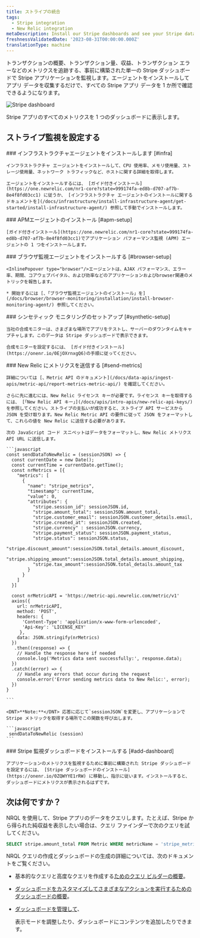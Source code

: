 ```yaml
---
title: ストライプの統合
tags:
  - Stripe integration
  - New Relic integration
metaDescription: Install our Stripe dashboards and see your Stripe data in New Relic.
freshnessValidatedDate: '2023-08-31T00:00:00.000Z'
translationType: machine
---
```



トランザクションの概要、トランザクション量、収益、トランザクション エラーなどのメトリクスを追跡する、事前に構築された単一の Stripe ダッシュボードで Stripe アプリケーションを監視します。エージェントをインストールしてアプリ データを収集するだけで、すべての Stripe アプリ データを 1 か所で確認できるようになります。

<img
  title="Stripe"
  alt="Stripe dashboard"
  src={infrastructureStripeDashboard}
/>

<figcaption>
  Stripe アプリのすべてのメトリクスを 1 つのダッシュボードに表示します。
</figcaption>

## ストライプ監視を設定する

<Steps>
  <Step>
    ### インフラストラクチャエージェントをインストールします [#infra]

    インフラストラクチャ エージェントをインストールして、CPU 使用率、メモリ使用量、ストレージ使用量、ネットワーク トラフィックなど、ホストに関する詳細を取得します。

    エージェントをインストールするには、 [ガイド付きインストール](https://one.newrelic.com/nr1-core?state=999174fa-ed8b-d707-af7b-8e4f8fd03cc1) に従うか、 [インフラストラクチャ エージェントのインストールに関するドキュメントを](/docs/infrastructure/install-infrastructure-agent/get-started/install-infrastructure-agent/) 参照して手動でインストールします。
  </Step>

  <Step>
    ### APMエージェントのインストール [#apm-setup]

    [ガイド付きインストール](https://one.newrelic.com/nr1-core?state=999174fa-ed8b-d707-af7b-8e4f8fd03cc1)でアプリケーション パフォーマンス監視 (APM) エージェントの 1 つをインストールします。
  </Step>

  <Step>
    ### ブラウザ監視エージェントをインストールする [#browser-setup]

    <InlinePopover type="browser"/>エージェントは、AJAX パフォーマンス、エラー率、期間、コアウェブバイタル、および効率などのアプリケーションおよびbrowser関連のメトリックを報告します。

    * 開始するには [、「ブラウザ監視エージェントのインストール」を](/docs/browser/browser-monitoring/installation/install-browser-monitoring-agent/) 参照してください。
  </Step>

  <Step>
    ### シンセティック モニタリングのセットアップ [#synthetic-setup]

    当社の合成モニターは、さまざまな場所でアプリをテストし、サーバーのダウンタイムをキャプチャします。このデータは Stripe ダッシュボードで表示できます。

    合成モニターを設定するには、 [ガイド付きインストール](https://onenr.io/0EjOXrnxgQ6)の手順に従ってください。
  </Step>

  <Step>
    ### New Relic にメトリクスを送信する [#send-metrics]

    詳細については [、Metric API のドキュメント](/docs/data-apis/ingest-apis/metric-api/report-metrics-metric-api/) を確認してください。

    さらに先に進むには、New Relic ライセンス キーが必要です。ライセンス キーを取得するには、 [「New Relic API キー」](/docs/apis/intro-apis/new-relic-api-keys/) を参照してください。ストライプの支払いが成功すると、ストライプ API サービスから JSON を受け取ります。New Relic Metric API の要件に従って JSON をフォーマットして、これらの値を New Relic に送信する必要があります。

    次の JavaScript コード スニペットはデータをフォーマットし、New Relic メトリクス API URL に送信します。

    ```javascript
    const sendDataToNewRelic = (sessionJSON) => {
      const currentDate = new Date();
      const currentTime = currentDate.getTime();
      const nrMetrics = [{
        "metrics": [
          {
            "name": "stripe_metrics",
            "timestamp": currentTime,
            "value": 0,
            "attributes": {
              "stripe.session_id": sessionJSON.id,
              "stripe.amount_total": sessionJSON.amount_total,
              "stripe.customer_email": sessionJSON.customer_details.email,
              "stripe.created_at": sessionJSON.created,
              "stripe.currency" : sessionJSON.currency,
              "stripe.payment_status": sessionJSON.payment_status,
              "stripe.status": sessionJSON.status,
              "stripe.discount_amount":sessionJSON.total_details.amount_discount,
              "stripe.shipping_amount":sessionJSON.total_details.amount_shipping,
              "stripe.tax_amount":sessionJSON.total_details.amount_tax
            }
          }
        ]
      }]

      const nrMetricAPI = 'https://metric-api.newrelic.com/metric/v1'
      axios({
        url: nrMetricAPI,
        method: 'POST',
        headers: {
          'Content-Type': 'application/x-www-form-urlencoded',
          'Api-Key': 'LICENSE_KEY'
         },
        data: JSON.stringify(nrMetrics)
      })
       .then((response) => {
        // Handle the response here if needed
        console.log('Metrics data sent successfully:', response.data);
      })
      .catch((error) => {
        // Handle any errors that occur during the request
        console.error('Error sending metrics data to New Relic:', error);
      })
    }

    ```

    <DNT>**Note:**</DNT> 応答に応じて`sessionJSON`を変更し、アプリケーションで Stripe メトリックを取得する場所でこの関数を呼び出します。

    ```javascript
     sendDataToNewRelic (session)
    ```
  </Step>

  <Step>
    ### Stripe 監視ダッシュボードをインストールする [#add-dashboard]

    アプリケーションのメトリクスを監視するために事前に構築された Stripe ダッシュボードを設定するには、 [Stripe ダッシュボードのインストール](https://onenr.io/0ZQWYYE1rRW) に移動し、指示に従います。インストールすると、ダッシュボードにメトリクスが表示されるはずです。
  </Step>
</Steps>

## 次は何ですか？

NRQL を使用して、Stripe アプリのデータをクエリします。たとえば、Stripe から得られた純収益を表示したい場合は、クエリ ファインダーで次のクエリを試してください。

```sql
SELECT stripe.amount_total FROM Metric WHERE metricName = 'stripe_metrics'
```

NRQL クエリの作成とダッシュボードの生成の詳細については、次のドキュメントをご覧ください。

* 基本的なクエリと高度なクエリを作成する[ためのクエリ ビルダーの概要](/docs/query-your-data/explore-query-data/query-builder/introduction-query-builder)。

* [ダッシュボードをカスタマイズしてさまざまなアクションを実行するためのダッシュボードの概要](/docs/query-your-data/explore-query-data/dashboards/introduction-dashboards)。

* [ダッシュボードを管理して](/docs/query-your-data/explore-query-data/dashboards/manage-your-dashboard)、

  <InlinePopover type="dashboards"/>

  表示モードを調整したり、ダッシュボードにコンテンツを追加したりできます。